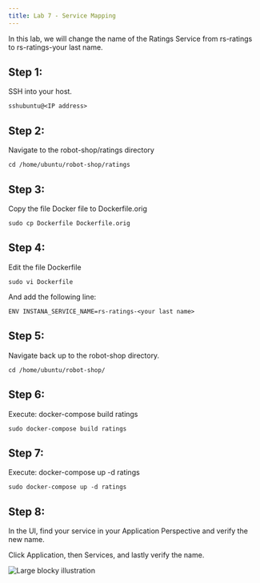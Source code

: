 ```yaml
---
title: Lab 7 - Service Mapping
---
```

In this lab, we will change the name of the Ratings Service from rs-ratings to rs-ratings-your last name.

## Step 1: 

SSH into your host. 

```
sshubuntu@<IP address>
```

## Step 2: 
Navigate to the robot-shop/ratings directory 

```
cd /home/ubuntu/robot-shop/ratings 
```

## Step 3: 
Copy the file Docker file to Dockerfile.orig 

```
sudo cp Dockerfile Dockerfile.orig 
```

## Step 4: 
Edit the file Dockerfile 

```
sudo vi Dockerfile 
```

And add the following line: 

```
ENV INSTANA_SERVICE_NAME=rs-ratings-<your last name> 
```

## Step 5: 
Navigate back up to the robot-shop directory. 

```
cd /home/ubuntu/robot-shop/ 
```

## Step 6: 
Execute: docker-compose build ratings 

```
sudo docker-compose build ratings
```

## Step 7: 
Execute: docker-compose up -d ratings 

```
sudo docker-compose up -d ratings 
```

## Step 8: 
In the UI, find your service in your Application Perspective and verify the new name. 

Click Application, then Services, and lastly verify the name. 

![Large blocky illustration](images/7.1.png)